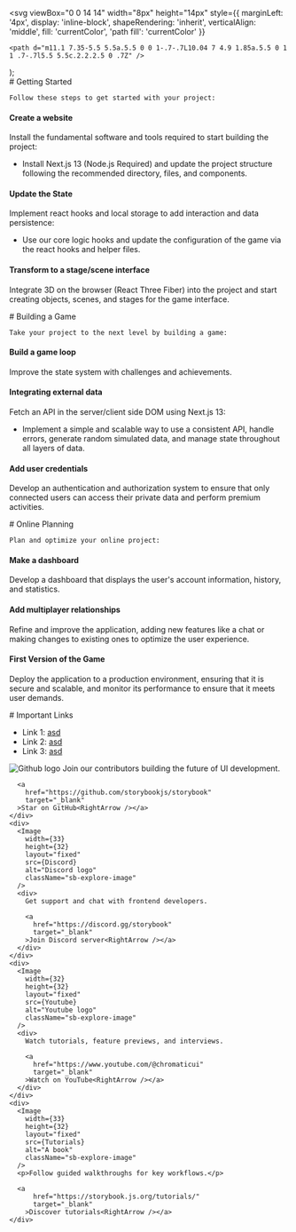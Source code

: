 


  <svg
    viewBox="0 0 14 14"
    width="8px"
    height="14px"
    style={{
      marginLeft: '4px',
      display: 'inline-block',
      shapeRendering: 'inherit',
      verticalAlign: 'middle',
      fill: 'currentColor',
      'path fill': 'currentColor'
    }}
  >
    <path d="m11.1 7.35-5.5 5.5a.5.5 0 0 1-.7-.7L10.04 7 4.9 1.85a.5.5 0 1 1 .7-.7l5.5 5.5c.2.2.2.5 0 .7Z" />
  </svg>
);


<Meta title="Index/Full Guide" />


<div>
  <div>
    # Getting Started

    Follow these steps to get started with your project:
  </div>
  <div>
    <div>
      <h4>Create a website</h4>
      <p>Install the fundamental software and tools required to start building the project:</p>
      <ul>
        <li>Install Next.js 13 (Node.js Required) and update the project structure following the recommended directory, files, and components.</li>
      </ul>
    </div>
    <div>
      <h4>Update the State</h4>
      <p>Implement react hooks and local storage to add interaction and data persistence:</p>
      <ul>
        <li>Use our core logic hooks and update the configuration of the game via the react hooks and helper files.</li>
      </ul>
    </div>
    <div>
      <h4>Transform to a stage/scene interface</h4>
      <p>Integrate 3D on the browser (React Three Fiber) into the project and start creating objects, scenes, and stages for the game interface.</p>
    </div>
  </div>
</div>


<div>
  <div>
    # Building a Game

    Take your project to the next level by building a game:
  </div>
  <div>
    <div>
      <h4>Build a game loop</h4>
      <p>Improve the state system with challenges and achievements.</p>
    </div>
    <div>
      <h4>Integrating external data</h4>
      <p>Fetch an API in the server/client side DOM using Next.js 13:</p>
      <ul>
        <li>Implement a simple and scalable way to use a consistent API, handle errors, generate random simulated data, and manage state throughout all layers of data.</li>
      </ul>
    </div>
    <div>
      <h4>Add user credentials</h4>
      <p>Develop an authentication and authorization system to ensure that only connected users can access their private data and perform premium activities.</p>
    </div>
  </div>
</div>


<div>
  <div>
    # Online Planning

    Plan and optimize your online project:
  </div>
  <div>
    <div>
      <h4>Make a dashboard</h4>
      <p>Develop a dashboard that displays the user's account information, history, and statistics.</p>
    </div>
    <div>
      <h4>Add multiplayer relationships</h4>
      <p>Refine and improve the application, adding new features like a chat or making changes to existing ones to optimize the user experience.</p>
    </div>
    <div>
      <h4>First Version of the Game</h4>
      <p>Deploy the application to a production environment, ensuring that it is secure and scalable, and monitor its performance to ensure that it meets user demands.</p>
    </div>
  </div>
</div>


<div className="py-100">
  <div>
    # Important Links
  </div>
  <div>
    <ul>
      <li> 
        Link 1: <a href="/">asd</a>
      </li> 
      <li> 
        Link 2: <a href="/">asd</a>
      </li> 
      <li> 
        Link 3: <a href="/">asd</a>
      </li> 
    </ul>
  </div>
</div>

<div className="flex">
  <div className="">
      <Image 
        width={32}
        height={32}
        layout="fixed"
        src={Github} 
        alt="Github logo" 
        className="sb-explore-image"
      />
      Join our contributors building the future of UI development.

      <a
        href="https://github.com/storybookjs/storybook"
        target="_blank"
      >Star on GitHub<RightArrow /></a>
    </div>
    <div>
      <Image 
        width={33}
        height={32}
        layout="fixed"
        src={Discord} 
        alt="Discord logo" 
        className="sb-explore-image"
      />
      <div>
        Get support and chat with frontend developers.

        <a
          href="https://discord.gg/storybook"
          target="_blank"
        >Join Discord server<RightArrow /></a>
      </div>
    </div>
    <div>
      <Image 
        width={32}
        height={32}
        layout="fixed"
        src={Youtube} 
        alt="Youtube logo" 
        className="sb-explore-image"
      />
      <div>
        Watch tutorials, feature previews, and interviews.

        <a
          href="https://www.youtube.com/@chromaticui"
          target="_blank"
        >Watch on YouTube<RightArrow /></a>
      </div>
    </div>
    <div>
      <Image 
        width={33}
        height={32}
        layout="fixed"
        src={Tutorials} 
        alt="A book" 
        className="sb-explore-image"
      />
      <p>Follow guided walkthroughs for key workflows.</p>

      <a
          href="https://storybook.js.org/tutorials/"
          target="_blank"
        >Discover tutorials<RightArrow /></a>
    </div>
</div>

